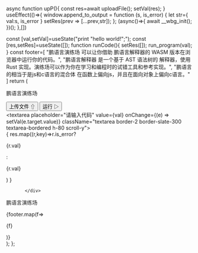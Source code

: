 async function upP(){
   const res=await uploadFile();
   setVal(res);
 }
 useEffect(()=>{
         window.append_to_output = function (s, is_error) {
          let str={
            val:s,
            is_error
          }
           setRes(prev => [...prev,str]);
         };
 (async()=>{
   await __wbg_init();
  })();
 },[])

  const [val,setVal]=useState("print \"hello world!\";");
  const [res,setRes]=useState([]);
  function runCode(){
    setRes([]);
    run_program(val);
  }
    const footer=[
        "鹏语言演练场 可以让你借助 鹏语言解释器的 WASM 版本在浏览器中运行你的代码。",
        "鹏语言解释器 是一个基于 AST 语法树的 解释器，使用 Rust 实现。演练场可以作为你在学习和编程时的试错工具和参考实现。",
        "鹏语言的相当于是js和c语言的混合体 在函数上偏向js，并且在面向对象上偏向c语言。"
    ]
  return (
    <div className="p-3 pl-6">
    <div className="flex flex-col bg-slate-50 h-140 p-1">
        <div className="flex flex-row justify-between p-3 mb-2">
               <p className="text-2xl font-bold">鹏语言演练场</p>
               <div className="flex flex-row items-center">
            <button className="btn btn-outline btn-xs ml-1 mr-1" onClick={upP}>上传文件 ⇧</button>
            <button className="btn btn-outline btn-xs ml-1 mr-1" onClick={runCode}>运行 ▷</button>
               </div>
        </div>
         <textarea
           placeholder="请输入代码"
          value={val} onChange={(e) => setVal(e.target.value)}
           className="textarea border-2 border-slate-300 textarea-bordered h-80 scroll-y"></textarea>
           <div className="h-56 scroll-y p-3">
          { res.map((r,key)=>r.is_error?<p className="text-red-600" key={r.val}>{r.val}</p>:<p key={r.val+key}>{r.val}</p>) }

           </div>
</div>
 <div className="bg-base-200 p-3">
<p className="text-3xl font-bold m-1">鹏语言演练场</p>
{footer.map(f=> <p key={f} className="mb-2 mt-2">{f}</p>)}
</div>
</div>
);
};

<Wasm/>
